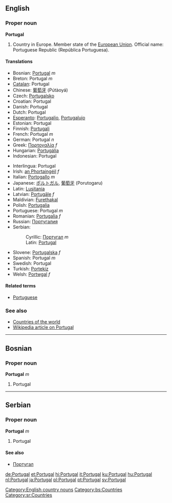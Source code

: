 ==English==

===Proper noun===
'''Portugal'''
# Country in Europe. Member state of the [[European Union]]. Official name: Portuguese Republic (República Portuguesa).

====Translations====
{{top}}
*Bosnian: [[Portugal#Bosnian|Portugal]] ''m''
*Breton: Portugal ''m''
*[[Catalan]]: Portugal
*Chinese: [[葡萄牙]] (Pútàoyá)
*Czech: [[Portugalsko]]
*Croatian: Portugal
*Danish: Portugal
*Dutch: Portugal
*[[Esperanto]]: [[Portugalio]], [[Portugalujo]]
*Estonian: Portugal
*Finnish: [[Portugali]]
*French: Portugal ''m''
*German: Portugal ''n''
*Greek: [[Πορτογαλία]] ''f''
*Hungarian: [[Portugália]]
*Indonesian: Portugal
{{mid}}
*Interlingua: Portugal
*Irish: [[an Phortaingéil]] ''f''
*Italian: [[Portogallo]] ''m''
*Japanese: [[ポルトガル]], [[葡萄牙]] (Porutogaru)
*Latin: [[Lusitania]]
*Latvian: [[Portugāle]] ''f''
*Maldivian: [[Furethakal]]
*Polish: [[Portugalia]]
*Portuguese: Portugal ''m''
*Romanian: [[Portugalia]] ''f''
*Russian: [[Португалия]]
*Serbian:
*:Cyrillic: [[Португал]] ''m''
*:Latin: [[Portugal#Serbian|Portugal]]
*Slovene: [[Portugalska]] ''f''
*Spanish: Portugal ''m''
*Swedish: Portugal
*Turkish: [[Portekiz]]
*Welsh: [[Portwgal]] ''f''
{{bottom}}

====Related terms====
*[[Portuguese]]

===See also===
*[[Countries of the world]]
*[[w:Portugal|Wikipedia article on Portugal]]
[[Category:English country nouns]]

----
==Bosnian==
===Proper noun===
'''Portugal''' ''m''
#Portugal
[[Category:bs:Countries]]
----
==Serbian==
===Proper noun===
'''Portugal''' ''m''
#Portugal
====See also====
*[[Португал]]
[[Category:sr:Countries]]

[[de:Portugal]]
[[et:Portugal]]
[[hi:Portugal]]
[[it:Portugal]]
[[ku:Portugal]]
[[hu:Portugal]]
[[nl:Portugal]]
[[ja:Portugal]]
[[pl:Portugal]]
[[pt:Portugal]]
[[sv:Portugal]]